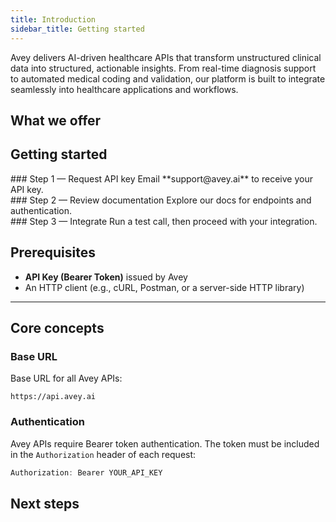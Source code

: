 ```yaml
---
title: Introduction
sidebar_title: Getting started
---
```


Avey delivers AI-driven healthcare APIs that transform unstructured clinical data into structured, actionable insights. From real-time diagnosis support to automated medical coding and validation, our platform is built to integrate seamlessly into healthcare applications and workflows.
## What we offer
<Cards>
  <Card
    title="Diagnostic API"
    href="/diagnosis/overview"
    description="Conversational AI for clinical data gathering and differential diagnosis generation"
  />
  <Card
    title="CPT API (coming soon)"
    href="/cpt/overview"
    description="Automatic CPT code identification for medical procedures"
  />
  <Card
    title="ICD API (coming soon)"
    href="/icd/overview"
    description="ICD code extraction from symptom and diagnosis descriptions"
  />
  <Card
    title="NDC API (coming soon)"
    href="/ndc/overview"
    description="Medication name to NDC code conversion"
  />
  <Card
    title="Drug API (coming soon)"
    href="/drug/overview"
    description="Medication validation, interactions, and contraindications"
  />
  <Card
    title="Procedure API (coming soon)"
    href="/procedure/overview"
    description="Procedure validation and medical necessity checking"
  />
</Cards>

## Getting started

<div className="fd-steps">
  <div className="fd-step">
    <div className="fd-step-content">
### Step 1 — Request API key  
Email **support@avey.ai** to receive your API key.
    </div> 
  </div>
  <div className="fd-step">
    <div className="fd-step-content">
### Step 2 — Review documentation  
Explore our docs for endpoints and authentication.
    </div> 
  </div>
  <div className="fd-step">
    <div className="fd-step-content">
### Step 3 — Integrate  
Run a test call, then proceed with your integration.
    </div> 
  </div>
</div>


## Prerequisites

- **API Key (Bearer Token)** issued by Avey  
- An HTTP client (e.g., cURL, Postman, or a server-side HTTP library)  

---

## Core concepts

### Base URL

Base URL for all Avey APIs:

```http
https://api.avey.ai
```


### Authentication
Avey APIs require Bearer token authentication. The token must be included in the `Authorization` header of each request:

```javascript
Authorization: Bearer YOUR_API_KEY
```



## Next steps

<Cards className="grid grid-cols-3 ">
  <Card
      className="flex items-center gap-2 group transition-all duration-300 hover:[&>div]:bg-fd-info [&>div]:transition-all [&>div]:duration-300"
href="/diagnosis/overview" title="Diagnosis API Overview"/>
    <Card
      className="flex items-center gap-2 group transition-all duration-300 hover:[&>div]:bg-fd-info [&>div]:transition-all [&>div]:duration-300"
href="/procedure/overview" title="Procedure API Overview"/>
    <Card
      className="flex items-center gap-2 group transition-all duration-300 hover:[&>div]:bg-fd-info [&>div]:transition-all [&>div]:duration-300"
href="/drug/overview" title="Drug API Overview"/>
    <Card
      className="flex items-center gap-2 group transition-all duration-300 hover:[&>div]:bg-fd-info [&>div]:transition-all [&>div]:duration-300"
href="/icd/overview" title="ICD API Overview"/>
    <Card
      className="flex items-center gap-2 group transition-all duration-300 hover:[&>div]:bg-fd-info [&>div]:transition-all [&>div]:duration-300"
href="/cpt/overview" title="CPT API Overview"/>
    <Card
      className="flex items-center gap-2 group transition-all duration-300 hover:[&>div]:bg-fd-info [&>div]:transition-all [&>div]:duration-300"
href="/ndc/overview" title="NDC API Overview"/>
</Cards>